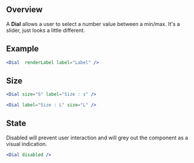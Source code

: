 
## Overview

A **Dial** allows a user to select a number value between a min/max. It's a slider, just looks a little different.

## Example
<Dial  renderLabel label="Label" />

```jsx
<Dial  renderLabel label="Label" />
```

## Size

<Dial size="S"  label="Size : s" />

```jsx
<Dial size="S" label="Size : s" />
```

<Dial label="Size : L" size="L" />

```jsx
<Dial label="Size : L" size="L" />
```

## State

Disabled will prevent user interaction and will grey out the component as a visual indication.

<Dial disabled/>

```jsx
<Dial disabled />
```

